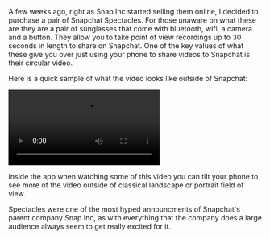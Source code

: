 A few weeks ago, right as Snap Inc started selling them online, I decided to purchase a pair
of Snapchat Spectacles. For those unaware on what these are they are a pair of sunglasses
that come with bluetooth, wifi, a camera and a button. They allow you to take point of view
recordings up to 30 seconds in length to share on Snapchat. One of the key values of what these
give you over just using your phone to share videos to Snapchat is their circular video.

Here is a quick sample of what the video looks like outside of Snapchat:

<div class="has-video">
  <video src="../../../../../static/vids/specs.mp4" controls loop autoplay />
</div>

Inside the app when watching some of this video you can tilt your phone to see more of the video
outside of classical landscape or portrait field of view.

Spectacles were one of the most hyped announcments of Snapchat's parent company Snap Inc, as with
everything that the company does a large audience always seem to get really excited for it.


